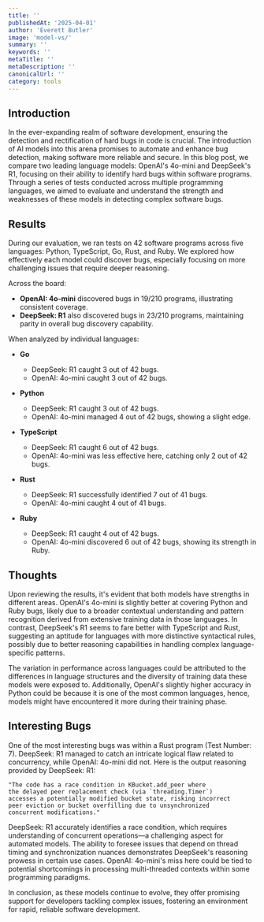 ```yaml
---
title: ''
publishedAt: '2025-04-01'
author: 'Everett Butler'
image: 'model-vs/'
summary: ''
keywords: ''
metaTitle: ''
metaDescription: ''
canonicalUrl: ''
category: tools
---
```


## Introduction

In the ever-expanding realm of software development, ensuring the detection and rectification of hard bugs in code is crucial. The introduction of AI models into this arena promises to automate and enhance bug detection, making software more reliable and secure. In this blog post, we compare two leading language models: OpenAI's 4o-mini and DeepSeek's R1, focusing on their ability to identify hard bugs within software programs. Through a series of tests conducted across multiple programming languages, we aimed to evaluate and understand the strength and weaknesses of these models in detecting complex software bugs.

## Results

During our evaluation, we ran tests on 42 software programs across five languages: Python, TypeScript, Go, Rust, and Ruby. We explored how effectively each model could discover bugs, especially focusing on more challenging issues that require deeper reasoning.

Across the board:
- **OpenAI: 4o-mini** discovered bugs in 19/210 programs, illustrating consistent coverage.
- **DeepSeek: R1** also discovered bugs in 23/210 programs, maintaining parity in overall bug discovery capability.

When analyzed by individual languages:
- **Go**
  - DeepSeek: R1 caught 3 out of 42 bugs.
  - OpenAI: 4o-mini caught 3 out of 42 bugs.
  
- **Python**
  - DeepSeek: R1 caught 3 out of 42 bugs.
  - OpenAI: 4o-mini managed 4 out of 42 bugs, showing a slight edge.
  
- **TypeScript**
  - DeepSeek: R1 caught 6 out of 42 bugs.
  - OpenAI: 4o-mini was less effective here, catching only 2 out of 42 bugs.
  
- **Rust**
  - DeepSeek: R1 successfully identified 7 out of 41 bugs.
  - OpenAI: 4o-mini caught 4 out of 41 bugs.
  
- **Ruby**
  - DeepSeek: R1 caught 4 out of 42 bugs.
  - OpenAI: 4o-mini discovered 6 out of 42 bugs, showing its strength in Ruby.

## Thoughts

Upon reviewing the results, it's evident that both models have strengths in different areas. OpenAI's 4o-mini is slightly better at covering Python and Ruby bugs, likely due to a broader contextual understanding and pattern recognition derived from extensive training data in those languages. In contrast, DeepSeek's R1 seems to fare better with TypeScript and Rust, suggesting an aptitude for languages with more distinctive syntactical rules, possibly due to better reasoning capabilities in handling complex language-specific patterns.

The variation in performance across languages could be attributed to the differences in language structures and the diversity of training data these models were exposed to. Additionally, OpenAI's slightly higher accuracy in Python could be because it is one of the most common languages, hence, models might have encountered it more during their training phase.

## Interesting Bugs

One of the most interesting bugs was within a Rust program (Test Number: 7). DeepSeek: R1 managed to catch an intricate logical flaw related to concurrency, while OpenAI: 4o-mini did not. Here is the output reasoning provided by DeepSeek: R1:

```
"The code has a race condition in KBucket.add_peer where 
the delayed peer replacement check (via `threading.Timer`) 
accesses a potentially modified bucket state, risking incorrect 
peer eviction or bucket overfilling due to unsynchronized 
concurrent modifications."
```

DeepSeek: R1 accurately identifies a race condition, which requires understanding of concurrent operations—a challenging aspect for automated models. The ability to foresee issues that depend on thread timing and synchronization nuances demonstrates DeepSeek's reasoning prowess in certain use cases. OpenAI: 4o-mini's miss here could be tied to potential shortcomings in processing multi-threaded contexts within some programming paradigms.

In conclusion, as these models continue to evolve, they offer promising support for developers tackling complex issues, fostering an environment for rapid, reliable software development.

